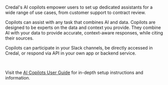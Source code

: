 Credal's AI copilots empower users to set up dedicated assistants for a wide range of use cases, from customer support to contract review.

Copilots can assist with any task that combines AI and data. Copilots are designed to be experts on the data and context you provide. They combine AI with your data to provide accurate, context-aware responses, while citing their sources.

Copilots can participate in your Slack channels, be directly accessed in Credal, or respond via API in your own app or backend service.

<br />

Visit the [AI Copilots User Guide](https://credalai.notion.site/credalai/AI-Copilots-User-Guide-73e09c563d9246cca5241890efef5de4) for in-depth setup instructions and information.
